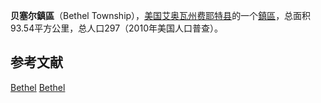 {{Infobox settlement
|official_name            = 贝塞尔鎮區
|native_name = Bethel Township
|settlement_type          = [[鎮區_(美国)|鎮區]]
|nickname                 = 
|motto                    =

|image_map                = Map highlighting Bethel Township, Fayette County, Iowa.svg
|mapsize                  = 
|map_caption              = 
|image_map1               = 
|mapsize1                 = 
|map_caption1             =

<!-- Location -->
|coordinates_display      = inline,title
|coordinates_region       = US-IA
|subdivision_type         = 国家
|subdivision_name         = 美国
|subdivision_type1        = [[美国行政区划|州]]
|subdivision_name1        = 艾奥瓦州
|subdivision_type2        = [[艾奥瓦州行政区划|县]]
|subdivision_name2        = [[費耶特縣_(愛阿華州)|费耶特县]]

|area_footnotes           = 
|area_magnitude           = 
|area_total_km2           = 93.54
|area_land_km2            = 93.46
|area_water_km2           = 0.08

|population_as_of         = 2010年
|population_footnotes     = 
|population_total         = 297
|population_density_km2   = 3

|elevation_m              = 340
|elevation_ft             = 1115
|latd                     = 42
|latm                     = 57
|lats                     = 10
|latNS                    = N
|longd                    = 92
|longm                    = 01
|longs                    = 05
|longEW                   = W

}}
'''贝塞尔鎮區'''（Bethel Township），[[美国|美国]][[艾奥瓦州|艾奥瓦州]][[費耶特縣_(愛阿華州)|费耶特县]]的一个[[鎮區_(美国)|鎮區]]，总面积93.54平方公里，总人口297（2010年美国人口普查）。

==参考文献==
{{reflist}}

{{費耶特縣 (愛荷華州)}}

[[Category:費耶特縣鎮區_(艾奧瓦州)|Bethel]]
[[Category:艾奧瓦州鎮區|Bethel]]